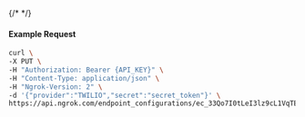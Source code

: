 {/* <!-- Code generated for API Clients. DO NOT EDIT. --> */}

#### Example Request
```bash
curl \
-X PUT \
-H "Authorization: Bearer {API_KEY}" \
-H "Content-Type: application/json" \
-H "Ngrok-Version: 2" \
-d '{"provider":"TWILIO","secret":"secret_token"}' \
https://api.ngrok.com/endpoint_configurations/ec_33Qo7I0tLeI3lz9cL1VqTE9eg9K/webhook_validation
```